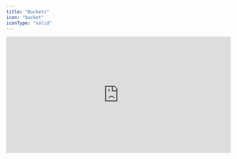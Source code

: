 ```yaml
---
title: "Buckets"
icon: "bucket"
iconType: "solid"
---
```


<iframe
  width="600"
  height="310"
  src="https://d8ts56gtwtyh1.cloudfront.net/docs/warehouse/buckets.mp4"
  title="Buckets"
  frameborder="0"
  allow="accelerometer; autoplay; muted"
  allowfullscreen
  autoplay
  muted
></iframe> 